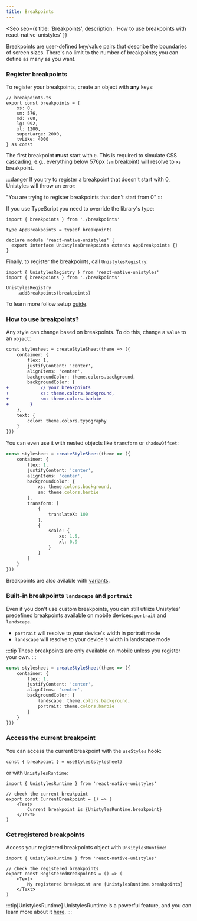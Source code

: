 ```yaml
---
title: Breakpoints
---
```



<Seo
    seo={{
        title: 'Breakpoints',
        description: 'How to use breakpoints with react-native-unistyles'
    }}
>

Breakpoints are user-defined key/value pairs that describe the boundaries of screen sizes.
There's no limit to the number of breakpoints; you can define as many as you want.

### Register breakpoints

To register your breakpoints, create an object with **any** keys:

```tsx
// breakpoints.ts
export const breakpoints = {
    xs: 0,
    sm: 576,
    md: 768,
    lg: 992,
    xl: 1200,
    superLarge: 2000,
    tvLike: 4000
} as const
```

The first breakpoint **must** start with `0`. This is required to simulate CSS cascading, e.g., everything below 576px (`sm` breakoint)
will resolve to `xs` breakpoint.

:::danger
If you try to register a breakpoint that doesn't start with 0, Unistyles will throw an error:

"You are trying to register breakpoints that don't start from 0"
:::

If you use TypeScript you need to override the library's type:

```tsx /name/
import { breakpoints } from './breakpoints'

type AppBreakpoints = typeof breakpoints

declare module 'react-native-unistyles' {
  export interface UnistylesBreakpoints extends AppBreakpoints {}
}
```

Finally, to register the breakpoints, call `UnistylesRegistry`:

```tsx /addBreakpoints/
import { UnistylesRegistry } from 'react-native-unistyles'
import { breakpoints } from './breakpoints'

UnistylesRegistry
    .addBreakpoints(breakpoints)
```

To learn more follow setup [guide](/start/setup/).

### How to use breakpoints?

Any style can change based on breakpoints. To do this, change a `value` to an `object`:

```diff lang="tsx" /xs/ /sm/ del="backgroundColor: theme.colors.background" ins="backgroundColor: {"
const stylesheet = createStyleSheet(theme => ({
    container: {
        flex: 1,
        justifyContent: 'center',
        alignItems: 'center',
        backgroundColor: theme.colors.background,
        backgroundColor: {
+            // your breakpoints
+            xs: theme.colors.background,
+            sm: theme.colors.barbie
+        }
    },
    text: {
        color: theme.colors.typography
    }
}))
```

You can even use it with nested objects like `transform` or `shadowOffset`:

```ts /xs/ /sm/ /xl/
const stylesheet = createStyleSheet(theme => ({
    container: {
        flex: 1,
        justifyContent: 'center',
        alignItems: 'center',
        backgroundColor: {
            xs: theme.colors.background,
            sm: theme.colors.barbie
        },
        transform: [
            {
                translateX: 100
            },
            {
                scale: {
                    xs: 1.5,
                    xl: 0.9
                }
            }
        ]
    }
}))
```

Breakpoints are also avilable with [variants](/reference/variants/).


### Built-in breakpoints `landscape` and `portrait`

Even if you don't use custom breakpoints, you can still utilize Unistyles' predefined breakpoints available on mobile devices: `portrait` and `landscape`.

- `portrait` will resolve to your device's width in portrait mode
- `landscape` will resolve to your device's width in landscape mode

:::tip
These breakpoints are only available on mobile unless you register your own.
:::

```ts /landscape/ /portrait/
const stylesheet = createStyleSheet(theme => ({
    container: {
        flex: 1,
        justifyContent: 'center',
        alignItems: 'center',
        backgroundColor: {
            landscape: theme.colors.background,
            portrait: theme.colors.barbie
        }
    }
}))
```

### Access the current breakpoint

You can access the current breakpoint with the `useStyles` hook:

```tsx
const { breakpoint } = useStyles(stylesheet)
```

or with `UnistylesRuntime`:

```tsx /UnistylesRuntime.breakpoint/
import { UnistylesRuntime } from 'react-native-unistyles'

// check the current breakpoint
export const CurrentBreakpoint = () => (
    <Text>
        Current breakpoint is {UnistylesRuntime.breakpoint}
    </Text>
)
```

### Get registered breakpoints

Access your registered breakpoints object with `UnsitylesRuntime`:

```tsx /UnistylesRuntime.breakpoints/
import { UnistylesRuntime } from 'react-native-unistyles'

// check the registered breakpoints
export const RegisteredBreakpoints = () => (
    <Text>
        My registered breakpoint are {UnistylesRuntime.breakpoints}
    </Text>
)
```

:::tip[UnistylesRuntime]
UnistylesRuntime is a powerful feature, and you can learn more about it [here](/reference/unistyles-runtime).
:::

</Seo>
